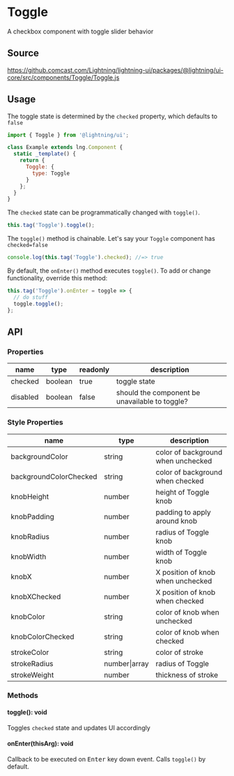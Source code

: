 
# Toggle

A checkbox component with toggle slider behavior

## Source

https://github.comcast.com/Lightning/lightning-ui/packages/@lightning/ui-core/src/components/Toggle/Toggle.js

## Usage

The toggle state is determined by the `checked` property, which defaults to `false`

```js
import { Toggle } from '@lightning/ui';

class Example extends lng.Component {
  static _template() {
    return {
      Toggle: {
        type: Toggle
      }
    };
  }
}
```

<Canvas>
  <Story id="elements-toggle--basic" />
</Canvas>

The `checked` state can be programmatically changed with `toggle()`.

```js
this.tag('Toggle').toggle();
```

The `toggle()` method is chainable. Let's say your `Toggle` component has `checked=false`

```js
console.log(this.tag('Toggle').checked); //=> true
```

By default, the `onEnter()` method executes `toggle()`. To add or change functionality, override this method:

```js
this.tag('Toggle').onEnter = toggle => {
  // do stuff
  toggle.toggle();
};
```

## API

### Properties

| name     | type    | readonly | description                                    |
| -------- | ------- | -------- | ---------------------------------------------- |
| checked  | boolean | true     | toggle state                                   |
| disabled | boolean | false    | should the component be unavailable to toggle? |

### Style Properties

| name                   | type          | description                        |
| ---------------------- | ------------- | ---------------------------------- |
| backgroundColor        | string        | color of background when unchecked |
| backgroundColorChecked | string        | color of background when checked   |
| knobHeight             | number        | height of Toggle knob              |
| knobPadding            | number        | padding to apply around knob       |
| knobRadius             | number        | radius of Toggle knob              |
| knobWidth              | number        | width of Toggle knob               |
| knobX                  | number        | X position of knob when unchecked  |
| knobXChecked           | number        | X position of knob when checked    |
| knobColor              | string        | color of knob when unchecked       |
| knobColorChecked       | string        | color of knob when checked         |
| strokeColor            | string        | color of stroke                    |
| strokeRadius           | number\|array | radius of Toggle                   |
| strokeWeight           | number        | thickness of stroke                |

### Methods

#### toggle(): void

Toggles `checked` state and updates UI accordingly

#### onEnter(thisArg): void

Callback to be executed on <kbd>Enter</kbd> key down event. Calls `toggle()` by default.
